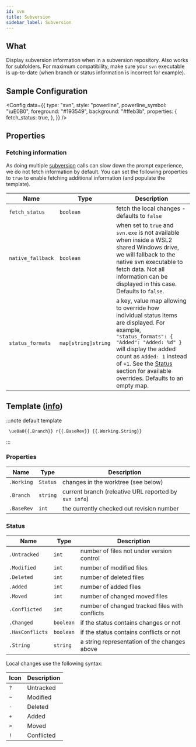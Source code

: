 ```yaml
---
id: svn
title: Subversion
sidebar_label: Subversion
---
```


## What

Display subversion information when in a subversion repository. Also works for subfolders. For maximum compatibility,
make sure your `svn` executable is up-to-date (when branch or status information is incorrect for example).

## Sample Configuration


<Config
  data={{
    type: "svn",
    style: "powerline",
    powerline_symbol: "\uE0B0",
    foreground: "#193549",
    background: "#ffeb3b",
    properties: {
      fetch_status: true,
    },
  }}
/>

## Properties

### Fetching information

As doing multiple [subversion][svn] calls can slow down the prompt experience, we do not fetch information by default.
You can set the following properties to `true` to enable fetching additional information (and populate the template).

| Name              | Type                | Description                                                                                                                                                                                                                                                                                 |
| ----------------- | ------------------- | ------------------------------------------------------------------------------------------------------------------------------------------------------------------------------------------------------------------------------------------------------------------------------------------- |
| `fetch_status`    | `boolean`           | fetch the local changes - defaults to `false`                                                                                                                                                                                                                                               |
| `native_fallback` | `boolean`           | when set to `true` and `svn.exe` is not available when inside a WSL2 shared Windows drive, we will fallback to the native svn executable to fetch data. Not all information can be displayed in this case. Defaults to `false`.                                                             |
| `status_formats`  | `map[string]string` | a key, value map allowing to override how individual status items are displayed. For example, `"status_formats": { "Added": "Added: %d" }` will display the added count as `Added: 1` instead of `+1`. See the [Status](#status) section for available overrides. Defaults to an empty map. |

## Template ([info][templates])

:::note default template

```template
 \ue0a0{{.Branch}} r{{.BaseRev}} {{.Working.String}}
```

:::

### Properties

| Name       | Type     | Description                                           |
| ---------- | -------- | ----------------------------------------------------- |
| `.Working` | `Status` | changes in the worktree (see below)                   |
| `.Branch`  | `string` | current branch (releative URL reported by `svn info`) |
| `.BaseRev` | `int`    | the currently checked out revision number             |

### Status

| Name            | Type      | Description                                    |
| --------------- | --------- | ---------------------------------------------- |
| `.Untracked`    | `int`     | number of files not under version control      |
| `.Modified`     | `int`     | number of modified files                       |
| `.Deleted`      | `int`     | number of deleted files                        |
| `.Added`        | `int`     | number of added files                          |
| `.Moved`        | `int`     | number of changed moved files                  |
| `.Conflicted`   | `int`     | number of changed tracked files with conflicts |
| `.Changed`      | `boolean` | if the status contains changes or not          |
| `.HasConflicts` | `boolean` | if the status contains conflicts or not        |
| `.String`       | `string`  | a string representation of the changes above   |

Local changes use the following syntax:

| Icon | Description |
| ---- | ----------- |
| `?`  | Untracked   |
| `~`  | Modified    |
| `-`  | Deleted     |
| `+`  | Added       |
| `>`  | Moved       |
| `!`  | Conflicted  |

[svn]: https://subversion.apache.org
[templates]: /docs/config-templates
[hyperlinks]: /docs/config-templates#custom
